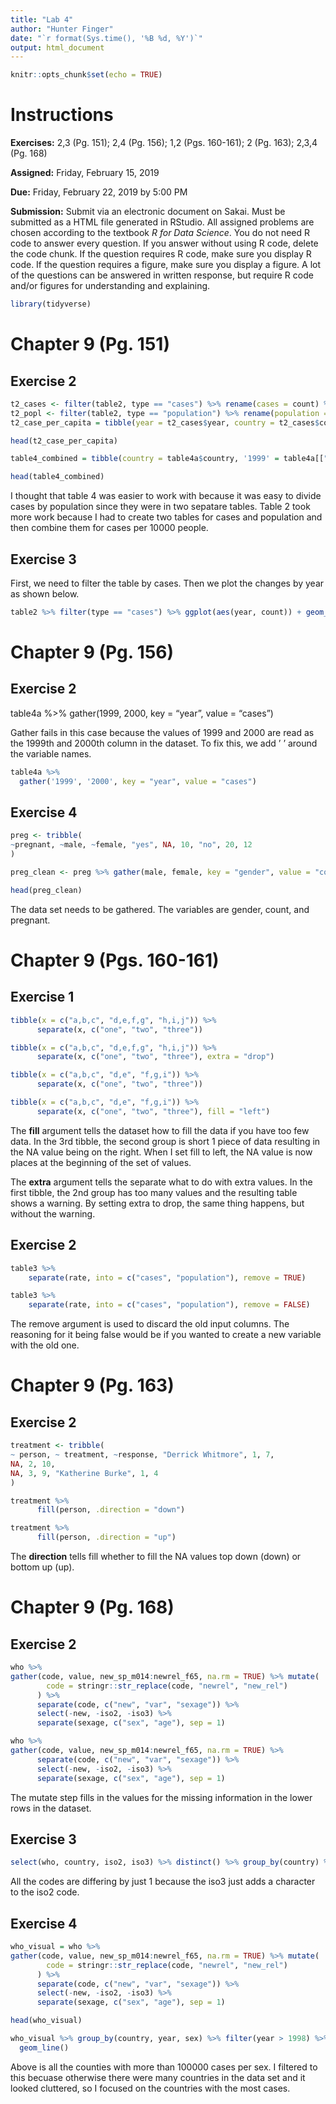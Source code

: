 ```yaml
---
title: "Lab 4"
author: "Hunter Finger"
date: "`r format(Sys.time(), '%B %d, %Y')`"
output: html_document
---
```


```r
knitr::opts_chunk$set(echo = TRUE)
```

# Instructions

**Exercises:**  2,3 (Pg. 151); 2,4 (Pg. 156); 1,2 (Pgs. 160-161); 2 (Pg. 163); 2,3,4 (Pg. 168)

**Assigned:** Friday, February 15, 2019

**Due:** Friday, February 22, 2019 by 5:00 PM

**Submission:** Submit via an electronic document on Sakai. Must be submitted as a HTML file generated in RStudio. All assigned problems are chosen according to the textbook *R for Data Science*. You do not need R code to answer every question. If you answer without using R code, delete the code chunk. If the question requires R code, make sure you display R code. If the question requires a figure, make sure you display a figure. A lot of the questions can be answered in written response, but require R code and/or figures for understanding and explaining.

```r
library(tidyverse)
```

# Chapter 9 (Pg. 151)

##  Exercise 2
```r
t2_cases <- filter(table2, type == "cases") %>% rename(cases = count) %>% arrange(country, year)
t2_popl <- filter(table2, type == "population") %>% rename(population = count) %>% arrange(country, year)
t2_case_per_capita = tibble(year = t2_cases$year, country = t2_cases$country, cases = t2_cases$cases, population = t2_popl$population) %>% mutate(cases_per_cap = (cases/population)*10000) %>% select(country, year, cases_per_cap, cases)

head(t2_case_per_capita)

table4_combined = tibble(country = table4a$country, '1999' = table4a[["1999"]]/table4b[["1999"]] * 10000, '2000' = table4a[["2000"]]/table4b[["2000"]] * 10000)

head(table4_combined)
```

I thought that table 4 was easier to work with because it was easy to divide cases by population since they were in two sepatare tables. Table 2 took more work because I had to create two tables for cases and population and then combine them for cases per 10000 people. 

##  Exercise 3

First, we need to filter the table by cases. Then we plot the changes by year as shown below. 

```r
table2 %>% filter(type == "cases") %>% ggplot(aes(year, count)) + geom_point(aes(color = country)) + geom_line(aes(group = country))
```

# Chapter 9 (Pg. 156)

##  Exercise 2

table4a %>%
  gather(1999, 2000, key = "year", value = "cases")


Gather fails in this case because the values of 1999 and 2000 are read as the 1999th and 2000th column in the dataset. To fix this, we add ' ' around the variable names.

```r
table4a %>%
  gather('1999', '2000', key = "year", value = "cases")
```

##  Exercise 4
```r
preg <- tribble(
~pregnant, ~male, ~female, "yes", NA, 10, "no", 20, 12
)

preg_clean <- preg %>% gather(male, female, key = "gender", value = "count")

head(preg_clean)
```

The data set needs to be gathered. The variables are gender, count, and pregnant.

# Chapter 9 (Pgs. 160-161)

##  Exercise 1
```r
tibble(x = c("a,b,c", "d,e,f,g", "h,i,j")) %>%
      separate(x, c("one", "two", "three"))

tibble(x = c("a,b,c", "d,e,f,g", "h,i,j")) %>%
      separate(x, c("one", "two", "three"), extra = "drop")

tibble(x = c("a,b,c", "d,e", "f,g,i")) %>%
      separate(x, c("one", "two", "three"))

tibble(x = c("a,b,c", "d,e", "f,g,i")) %>%
      separate(x, c("one", "two", "three"), fill = "left")
```

The **fill** argument tells the dataset how to fill the data if you have too few data. In the 3rd tibble, the second group is short 1 piece of data resulting in the NA value being on the right. When I set fill to left, the NA value is now places at the beginning of the set of values. 

The **extra** argument tells the separate what to do with extra values. In the first tibble, the 2nd group has too many values and the resulting table shows a warning. By setting extra to drop, the same thing happens, but without the warning.

##  Exercise 2
```r
table3 %>%
    separate(rate, into = c("cases", "population"), remove = TRUE)

table3 %>%
    separate(rate, into = c("cases", "population"), remove = FALSE)
```

The remove argument is used to discard the old input columns. The reasoning for it being false would be if you wanted to create a new variable with the old one. 

# Chapter 9 (Pg. 163)

##  Exercise 2
```r
treatment <- tribble(
~ person, ~ treatment, ~response, "Derrick Whitmore", 1, 7,
NA, 2, 10,
NA, 3, 9, "Katherine Burke", 1, 4
)

treatment %>%
      fill(person, .direction = "down")

treatment %>%
      fill(person, .direction = "up")
```

The **direction** tells fill whether to fill the NA values top down (down) or bottom up (up).

# Chapter 9 (Pg. 168)

##  Exercise 2
```r
who %>%
gather(code, value, new_sp_m014:newrel_f65, na.rm = TRUE) %>% mutate(
        code = stringr::str_replace(code, "newrel", "new_rel")
      ) %>%
      separate(code, c("new", "var", "sexage")) %>%
      select(-new, -iso2, -iso3) %>%
      separate(sexage, c("sex", "age"), sep = 1)

who %>%
gather(code, value, new_sp_m014:newrel_f65, na.rm = TRUE) %>% 
      separate(code, c("new", "var", "sexage")) %>%
      select(-new, -iso2, -iso3) %>%
      separate(sexage, c("sex", "age"), sep = 1)
```

The mutate step fills in the values for the missing information in the lower rows in the dataset.

##  Exercise 3
```r
select(who, country, iso2, iso3) %>% distinct() %>% group_by(country) %>% filter(n() > 1)
```

All the codes are differing by just 1 because the iso3 just adds a character to the iso2 code.

##  Exercise 4
```r
who_visual = who %>%
gather(code, value, new_sp_m014:newrel_f65, na.rm = TRUE) %>% mutate(
        code = stringr::str_replace(code, "newrel", "new_rel")
      ) %>%
      separate(code, c("new", "var", "sexage")) %>%
      select(-new, -iso2, -iso3) %>%
      separate(sexage, c("sex", "age"), sep = 1)

head(who_visual)

who_visual %>% group_by(country, year, sex) %>% filter(year > 1998) %>% summarize(cases = sum(value)) %>% unite(country_by_sex, country, sex, remove = FALSE) %>% filter(cases > 100000) %>% ggplot(aes(x = year, y = cases, color = country_by_sex)) +
  geom_line()
```

Above is all the counties with more than 100000 cases per sex. I filtered to this becuase otherwise there were many countries in the data set and it looked cluttered, so I focused on the countries with the most cases.
